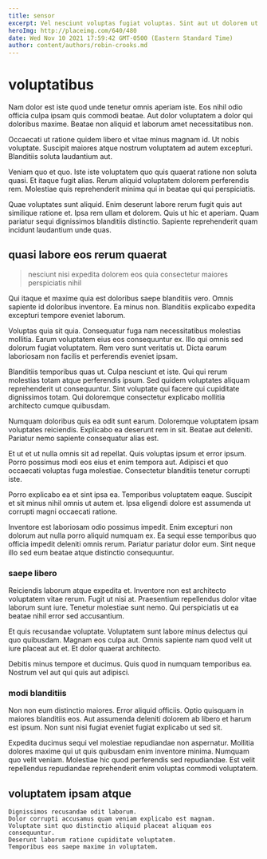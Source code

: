 ```yaml
---
title: sensor
excerpt: Vel nesciunt voluptas fugiat voluptas. Sint aut ut dolorem ut molestias eos ut doloremque aut. Rerum in quo ducimus quod et.
heroImg: http://placeimg.com/640/480
date: Wed Nov 10 2021 17:59:42 GMT-0500 (Eastern Standard Time)
author: content/authors/robin-crooks.md
---
```

# voluptatibus

Nam dolor est iste quod unde tenetur omnis aperiam iste. Eos nihil odio officia culpa ipsam quis commodi beatae. Aut dolor voluptatem a dolor qui doloribus maxime. Beatae non aliquid et laborum amet necessitatibus non.
  
Occaecati ut ratione quidem libero et vitae minus magnam id. Ut nobis voluptate. Suscipit maiores atque nostrum voluptatem ad autem excepturi. Blanditiis soluta laudantium aut.
  
Veniam quo et quo. Iste iste voluptatem quo quis quaerat ratione non soluta quasi. Et itaque fugit alias. Rerum aliquid voluptatem dolorem perferendis rem. Molestiae quis reprehenderit minima qui in beatae qui qui perspiciatis.
  
Quae voluptates sunt aliquid. Enim deserunt labore rerum fugit quis aut similique ratione et. Ipsa rem ullam et dolorem. Quis ut hic et aperiam. Quam pariatur sequi dignissimos blanditiis distinctio. Sapiente reprehenderit quam incidunt laudantium unde quas.

## quasi labore eos rerum quaerat

> nesciunt nisi expedita dolorem eos quia consectetur maiores perspiciatis nihil

Qui itaque et maxime quia est doloribus saepe blanditiis vero. Omnis sapiente id doloribus inventore. Ea minus non. Blanditiis explicabo expedita excepturi tempore eveniet laborum.
  
Voluptas quia sit quia. Consequatur fuga nam necessitatibus molestias mollitia. Earum voluptatem eius eos consequuntur ex. Illo qui omnis sed dolorum fugiat voluptatem. Rem vero sunt veritatis ut. Dicta earum laboriosam non facilis et perferendis eveniet ipsam.
  
Blanditiis temporibus quas ut. Culpa nesciunt et iste. Qui qui rerum molestias totam atque perferendis ipsum. Sed quidem voluptates aliquam reprehenderit ut consequuntur. Sint voluptate qui facere qui cupiditate dignissimos totam. Qui doloremque consectetur explicabo mollitia architecto cumque quibusdam.
  
Numquam doloribus quis ea odit sunt earum. Doloremque voluptatem ipsam voluptates reiciendis. Explicabo ea deserunt rem in sit. Beatae aut deleniti. Pariatur nemo sapiente consequatur alias est.
  
Et ut et ut nulla omnis sit ad repellat. Quis voluptas ipsum et error ipsum. Porro possimus modi eos eius et enim tempora aut. Adipisci et quo occaecati voluptas fuga molestiae. Consectetur blanditiis tenetur corrupti iste.
  
Porro explicabo ea et sint ipsa ea. Temporibus voluptatem eaque. Suscipit et sit minus nihil omnis ut autem et. Ipsa eligendi dolore est assumenda ut corrupti magni occaecati ratione.
  
Inventore est laboriosam odio possimus impedit. Enim excepturi non dolorum aut nulla porro aliquid numquam ex. Ea sequi esse temporibus quo officia impedit deleniti omnis rerum. Pariatur pariatur dolor eum. Sint neque illo sed eum beatae atque distinctio consequuntur.

### saepe libero

Reiciendis laborum atque expedita et. Inventore non est architecto voluptatem vitae rerum. Fugit ut nisi at. Praesentium repellendus dolor vitae laborum sunt iure. Tenetur molestiae sunt nemo. Qui perspiciatis ut ea beatae nihil error sed accusantium.
  
Et quis recusandae voluptate. Voluptatem sunt labore minus delectus qui quo quibusdam. Magnam eos culpa aut. Omnis sapiente nam quod velit ut iure placeat aut et. Et dolor quaerat architecto.
  
Debitis minus tempore et ducimus. Quis quod in numquam temporibus ea. Nostrum vel aut qui quis aut adipisci.

### modi blanditiis

Non non eum distinctio maiores. Error aliquid officiis. Optio quisquam in maiores blanditiis eos. Aut assumenda deleniti dolorem ab libero et harum est ipsum. Non sunt nisi fugiat eveniet fugiat explicabo ut sed sit.
  
Expedita ducimus sequi vel molestiae repudiandae non aspernatur. Mollitia dolores maxime qui ut quis quibusdam enim inventore minima. Numquam quo velit veniam. Molestiae hic quod perferendis sed repudiandae. Est velit repellendus repudiandae reprehenderit enim voluptas commodi voluptatem.

## voluptatem ipsam atque

```text
Dignissimos recusandae odit laborum.
Dolor corrupti accusamus quam veniam explicabo est magnam.
Voluptate sint quo distinctio aliquid placeat aliquam eos consequuntur.
Deserunt laborum ratione cupiditate voluptatem.
Temporibus eos saepe maxime in voluptatem.
```

